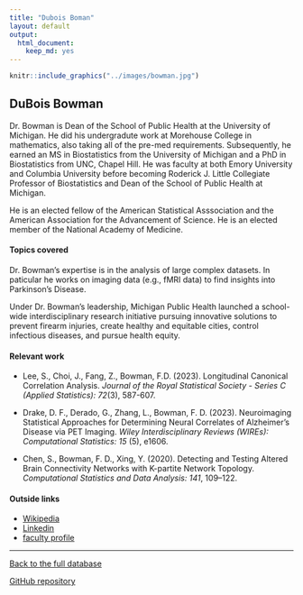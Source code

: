 ```yaml
---
title: "Dubois Boman"
layout: default
output:
  html_document:
    keep_md: yes
---
```


::: {.grid}

::: {.g-col-4}
```r
knitr::include_graphics("../images/bowman.jpg")
```
:::

:::{.g-col-8}
# DuBois Bowman

Dr. Bowman is Dean of the School of Public Health at the University of Michigan. He did his undergradute work at Morehouse College in mathematics, also taking all of the pre-med requirements. Subsequently, he earned an MS in Biostatistics from the University of Michigan and a PhD in Biostatistics from UNC, Chapel Hill. He was faculty at both Emory University and Columbia University before becoming Roderick J. Little Collegiate Professor of Biostatistics and Dean of the School of Public Health at Michigan.

He is an elected fellow of the American Statistical Asssociation and the American Association for the Advancement of Science. He is an elected member of the National Academy of Medicine.

:::

:::


#### Topics covered

Dr. Bowman's expertise is in the analysis of large complex datasets. In paticular he works on imaging data (e.g., fMRI data) to find insights into Parkinson's Disease.

Under Dr. Bowman's leadership, Michigan Public Health launched a school-wide interdisciplinary research initiative pursuing innovative solutions to prevent firearm injuries, create healthy and equitable cities, control infectious diseases, and pursue health equity. 

#### Relevant work

* Lee, S., Choi, J., Fang, Z., Bowman, F.D. (2023). Longitudinal Canonical Correlation Analysis. *Journal of the Royal Statistical Society - Series C (Applied Statistics): 72*(3), 587-607.

* Drake, D. F., Derado, G., Zhang, L., Bowman, F. D. (2023). Neuroimaging Statistical Approaches for Determining Neural Correlates of Alzheimer's Disease via PET Imaging. *Wiley Interdisciplinary Reviews (WIREs): Computational Statistics: 15* (5), e1606. 

* Chen, S., Bowman, F. D., Xing, Y. (2020). Detecting and Testing Altered Brain Connectivity Networks with K-partite Network Topology. *Computational Statistics and Data Analysis: 141*, 109–122.

#### Outside links

* [Wikipedia](https://en.wikipedia.org/wiki/F._DuBois_Bowman)
* [Linkedin](https://www.linkedin.com/in/dubois-bowman/)
* [faculty profile](https://sph.umich.edu/faculty-profiles/bowman-f-dubois.html)



----------------------

[Back to the full database](https://hardin47.github.io/CURV/)

[GitHub repository](https://github.com/hardin47/CURV/)

